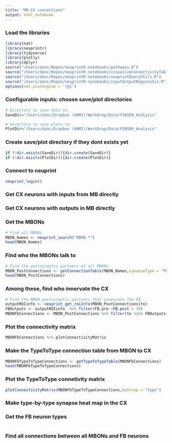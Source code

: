 ```yaml
---
title: "MB-CX connections"
output: html_notebook
---
```


### Load the libraries
```r
library(nat)
library(neuprintr)
library(tidyverse)
library(plotly)
library(dplyr)
source("/Users/danc/Repos/neuprintR-notebooks/pathways.R")
source("/Users/danc/Repos/neuprintR-notebooks/visualizeConnectivityTables.R")
source("/Users/danc/Repos/neuprintR-notebooks/neuprintQueryUtils.R")
source("/Users/danc/Repos/neuprintR-notebooks/inputOutputRegionsVis.R")
options(nat.plotengine = 'rgl')
```

### Configurable inputs: choose save/plot directories
```r
# Directory to save data to.
SaveDir="/Users/danc/Dropbox (HHMI)/WorkDrop/Data/FIBSEM_Analysis"

# Directory to save plots to.
PlotDir="/Users/danc/Dropbox (HHMI)/WorkDrop/Data/FIBSEM_Analysis"
```

### Create save/plot directory if they dont exists yet
```r
if (!dir.exists(SaveDir)){dir.create(SaveDir)}
if (!dir.exists(PlotDir)){dir.create(PlotDir)}
```

### Connect to neuprint
```r
neuprint_login()
```

### Get CX neurons with inputs from MB directly


### Get CX neurons with outputs in MB directly


### Get the MBONs
```r
# Find all MBONs
MBON_Names <- neuprint_search("MBON.*")
head(MBON_Names)
```

### Find who the MBONs talk to
```r
# Find the postsynaptic partners of all MBONs
MBON_PostConnections <- getConnectionTable(MBON_Names,synapseType = "POST",synThresh=3)
head(MBON_PostConnections)
```

### Among these, find who innervate the CX
```r
# Find the MBON postsynaptic partners that innervate the FB
outputROIinfo <- neuprint_get_roiInfo(MBON_PostConnections$to)
FBOutputs <- outputROIinfo  %>% filter(FB.pre +FB.post > 30)
MBONFbConnections <- MBON_PostConnections %>% filter(to %in% FBOutputs$bodyid)
```

### Plot the connectivity matrix
```r
MBONFbConnections %>% plotConnectivityMatrix
```

### Make the TypeToType connection table from MBON to CX
```r
MBONFbTypeToTypeConnections <- getTypeToTypeTable(MBONFbConnections)
head(MBONFbTypeToTypeConnections)
```

### Plot the TypeToType connetivity matrix
```r
plotConnectivityMatrix(MBONFbTypeToTypeConnections,byGroup = "type")
```


### Make type-by-type synapse heat map in the CX


### Get the FB neuron types
```r

```

### Find all connections between all MBONs and FB neurons
